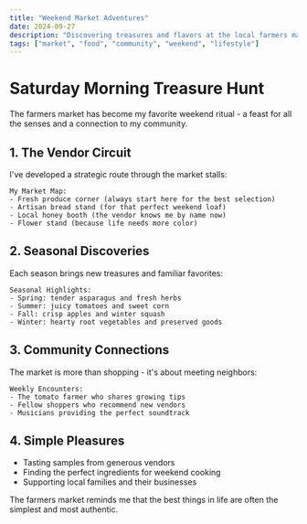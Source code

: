 ```yaml
---
title: "Weekend Market Adventures"
date: 2024-09-27
description: "Discovering treasures and flavors at the local farmers market."
tags: ["market", "food", "community", "weekend", "lifestyle"]
---
```


# Saturday Morning Treasure Hunt

The farmers market has become my favorite weekend ritual - a feast for all the senses and a connection to my community.

## 1. The Vendor Circuit

I've developed a strategic route through the market stalls:

```
My Market Map:
- Fresh produce corner (always start here for the best selection)
- Artisan bread stand (for that perfect weekend loaf)
- Local honey booth (the vendor knows me by name now)
- Flower stand (because life needs more color)
```

## 2. Seasonal Discoveries

Each season brings new treasures and familiar favorites:

```
Seasonal Highlights:
- Spring: tender asparagus and fresh herbs
- Summer: juicy tomatoes and sweet corn
- Fall: crisp apples and winter squash
- Winter: hearty root vegetables and preserved goods
```

## 3. Community Connections

The market is more than shopping - it's about meeting neighbors:

```
Weekly Encounters:
- The tomato farmer who shares growing tips
- Fellow shoppers who recommend new vendors
- Musicians providing the perfect soundtrack
```

## 4. Simple Pleasures

- Tasting samples from generous vendors
- Finding the perfect ingredients for weekend cooking
- Supporting local families and their businesses

The farmers market reminds me that the best things in life are often the simplest and most authentic.